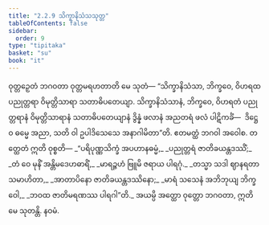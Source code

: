 ```yaml
---
title: "2.2.9 သိက္ခာနိသံသသုတ္တ"
tableOfContents: false
sidebar:
  order: 9
type: "tipitaka"
basket: "su"
book: "it"
---
```



<DynamicBreadcrumb />

<Division number="46" book="it" e="ch" v="18" p="222">

<Paragraph number="293" book="it">
ဝုတ္တဉှေတံ ဘဂဝတာ ဝုတ္တမရဟတာတိ မေ သုတံ—
</Paragraph>

<Paragraph number="294" book="it">
“သိက္ခာနိသံသာ, ဘိက္ခဝေ, ဝိဟရထ ပညုတ္တရာ ဝိမုတ္တိသာရာ သတာဓိပတေယျာ. သိက္ခာနိသံသာနံ, ဘိက္ခဝေ, ဝိဟရတံ ပညုတ္တရာနံ ဝိမုတ္တိသာရာနံ သတာဓိပတေယျာနံ ဒွိန္နံ ဖလာနံ အညတရံ ဖလံ ပါဋိကင်္ခံ—  ဒိဋ္ဌေဝ ဓမ္မေ အညာ, သတိ ဝါ ဥပါဒိသေသေ အနာဂါမိတာ”တိ. ဧတမတ္ထံ ဘဂဝါ အဝေါစ. တတ္ထေတံ ဣတိ ဝုစ္စတိ—
</Paragraph>

<Paragraph number="295" type="verses" book="it">
_“ပရိပုဏ္ဏသိက္ခံ အပဟာနဓမ္မံ,_  
_ပညုတ္တရံ ဇာတိခယန္တဒဿိံ;_  
_တံ ဝေ မုနိံ အန္တိမဒေဟဓာရိံ,_  
_မာရဉ္ဇဟံ ဗြူမိ ဇရာယ ပါရဂုံ._  

</Paragraph>

<Paragraph number="296" type="verses" book="it">
_တသ္မာ သဒါ ဈာနရတာ သမာဟိတာ,_  
_အာတာပိနော ဇာတိခယန္တဒဿိနော;_  
_မာရံ သသေနံ အဘိဘုယျ ဘိက္ခဝေါ,_  
_ဘဝထ ဇာတိမရဏဿ ပါရဂါ”တိ._  

</Paragraph>

<Paragraph number="297" book="it">
အယမ္ပိ အတ္ထော ဝုတ္တော ဘဂဝတာ, ဣတိ မေ သုတန္တိ.

</Paragraph>
</Division>

<Paragraph number="298" type="center" book="it">
နဝမံ.
</Paragraph>